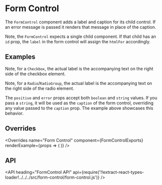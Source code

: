 <!--
Copyright (c) 2018-2019 Uber Technologies, Inc.

This source code is licensed under the MIT license found in the
LICENSE file in the root directory of this source tree.
-->





# Form Control

The `FormControl` component adds a label and caption for its child control.
If an error message is passed it renders that message in place of the caption.

Note, the `FormControl` expects a single child component.
If that child has an `id` prop, the `label` in the form control will assign the `htmlFor` accordingly.

## Examples

<Example title="Input" path="form-control/input.js">
  <InputExample />
</Example>

<Example title="Textarea" path="form-control/textarea.js">
  <TextareaExample />
</Example>

<Example title="Checkbox" path="form-control/checkbox.js">
  <CheckboxExample />
</Example>

Note, for a `Checkbox`, the actual label is the accompanying text on the right side of the checkbox element.

<Example title="RadioGroup" path="form-control/radio-group.js">
  <RadioGroupExample />
</Example>

Note, for a `Radio`/`RadioGroup`, the actual label is the accompanying text on the right side of the radio element.

<Example title="Select" path="form-control/select.js">
  <SelectExample />
</Example>

<Example title="States" path="form-control/kinds.js">
  <Kinds />
</Example>

The `positive` and `error` props accept both `boolean` and `string` values.
If you pass a `string`, it will be used as the `caption` of the form control, overriding any value passed to the `caption` prop.
The example above showcases this behavior.

## Overrides

<Overrides
  name="Form Control"
  component={FormControlExports}
  renderExample={props => (
    <FormControl
      label="Input label"
      caption="Input caption"
      overrides={props.overrides}
    >
      <StatefulInput />
    </FormControl>
  )}
/>

## API

<API
  heading="FormControl API"
  api={require('!!extract-react-types-loader!../../../src/form-control/form-control.js')}
/>

<Exports
  component={FormControlExports}
  title="Form Control exports"
  path="baseui/form-control"
/>

